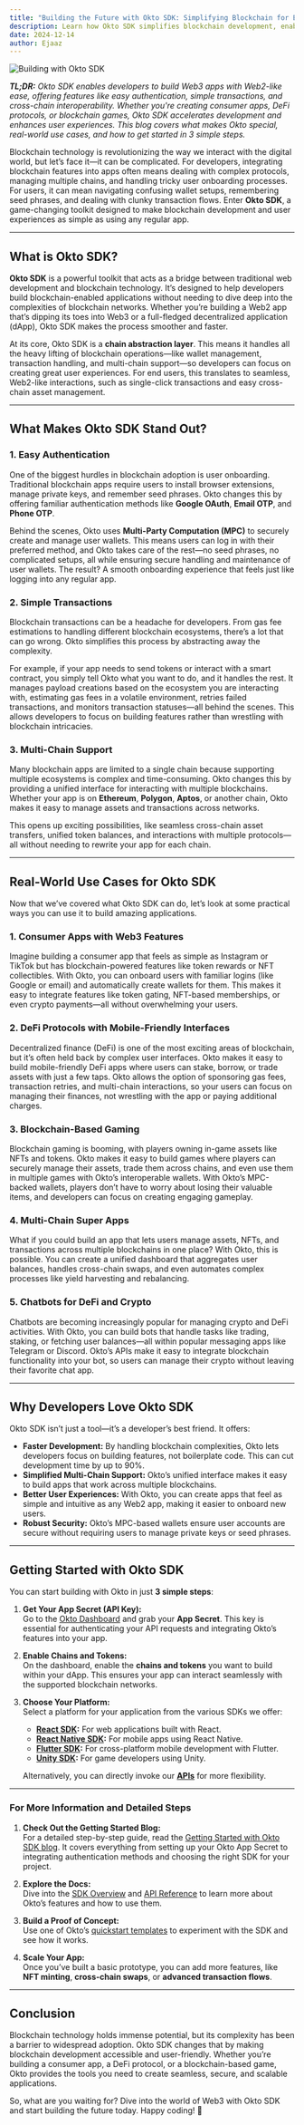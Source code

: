 ```yaml
---
title: "Building the Future with Okto SDK: Simplifying Blockchain for Everyone"
description: Learn how Okto SDK simplifies blockchain development, enabling developers to build powerful Web3 applications with ease.
date: 2024-12-14
author: Ejaaz
---
```


![Building with Okto SDK](/images/building_the_future_with_okto_sdk_blog_cover.png)

<em><strong>TL;DR:</strong> Okto SDK enables developers to build Web3 apps with Web2-like ease, offering features like easy authentication, simple transactions, and cross-chain interoperability. Whether you're creating consumer apps, DeFi protocols, or blockchain games, Okto SDK accelerates development and enhances user experiences. This blog covers what makes Okto special, real-world use cases, and how to get started in 3 simple steps.</em>

Blockchain technology is revolutionizing the way we interact with the digital world, but let’s face it—it can be complicated. For developers, integrating blockchain features into apps often means dealing with complex protocols, managing multiple chains, and handling tricky user onboarding processes. For users, it can mean navigating confusing wallet setups, remembering seed phrases, and dealing with clunky transaction flows. Enter **Okto SDK**, a game-changing toolkit designed to make blockchain development and user experiences as simple as using any regular app.

---

## What is Okto SDK?

**Okto SDK** is a powerful toolkit that acts as a bridge between traditional web development and blockchain technology. It’s designed to help developers build blockchain-enabled applications without needing to dive deep into the complexities of blockchain networks. Whether you’re building a Web2 app that’s dipping its toes into Web3 or a full-fledged decentralized application (dApp), Okto SDK makes the process smoother and faster.

At its core, Okto SDK is a **chain abstraction layer**. This means it handles all the heavy lifting of blockchain operations—like wallet management, transaction handling, and multi-chain support—so developers can focus on creating great user experiences. For end users, this translates to seamless, Web2-like interactions, such as single-click transactions and easy cross-chain asset management.

---

## What Makes Okto SDK Stand Out?

### 1. Easy Authentication

One of the biggest hurdles in blockchain adoption is user onboarding. Traditional blockchain apps require users to install browser extensions, manage private keys, and remember seed phrases. Okto changes this by offering familiar authentication methods like **Google OAuth**, **Email OTP**, and **Phone OTP**.

Behind the scenes, Okto uses **Multi-Party Computation (MPC)** to securely create and manage user wallets. This means users can log in with their preferred method, and Okto takes care of the rest—no seed phrases, no complicated setups, all while ensuring secure handling and maintenance of user wallets. The result? A smooth onboarding experience that feels just like logging into any regular app.

### 2. Simple Transactions

Blockchain transactions can be a headache for developers. From gas fee estimations to handling different blockchain ecosystems, there’s a lot that can go wrong. Okto simplifies this process by abstracting away the complexity.

For example, if your app needs to send tokens or interact with a smart contract, you simply tell Okto what you want to do, and it handles the rest. It manages payload creations based on the ecosystem you are interacting with, estimating gas fees in a volatile environment, retries failed transactions, and monitors transaction statuses—all behind the scenes. This allows developers to focus on building features rather than wrestling with blockchain intricacies.

### 3. Multi-Chain Support

Many blockchain apps are limited to a single chain because supporting multiple ecosystems is complex and time-consuming. Okto changes this by providing a unified interface for interacting with multiple blockchains. Whether your app is on **Ethereum**, **Polygon**, **Aptos**, or another chain, Okto makes it easy to manage assets and transactions across networks.

This opens up exciting possibilities, like seamless cross-chain asset transfers, unified token balances, and interactions with multiple protocols—all without needing to rewrite your app for each chain.

---

## Real-World Use Cases for Okto SDK

Now that we’ve covered what Okto SDK can do, let’s look at some practical ways you can use it to build amazing applications.

### 1. Consumer Apps with Web3 Features

Imagine building a consumer app that feels as simple as Instagram or TikTok but has blockchain-powered features like token rewards or NFT collectibles. With Okto, you can onboard users with familiar logins (like Google or email) and automatically create wallets for them. This makes it easy to integrate features like token gating, NFT-based memberships, or even crypto payments—all without overwhelming your users.

### 2. DeFi Protocols with Mobile-Friendly Interfaces

Decentralized finance (DeFi) is one of the most exciting areas of blockchain, but it’s often held back by complex user interfaces. Okto makes it easy to build mobile-friendly DeFi apps where users can stake, borrow, or trade assets with just a few taps. Okto allows the option of sponsoring gas fees, transaction retries, and multi-chain interactions, so your users can focus on managing their finances, not wrestling with the app or paying additional charges.

### 3. Blockchain-Based Gaming

Blockchain gaming is booming, with players owning in-game assets like NFTs and tokens. Okto makes it easy to build games where players can securely manage their assets, trade them across chains, and even use them in multiple games with Okto’s interoperable wallets. With Okto’s MPC-backed wallets, players don’t have to worry about losing their valuable items, and developers can focus on creating engaging gameplay.

### 4. Multi-Chain Super Apps

What if you could build an app that lets users manage assets, NFTs, and transactions across multiple blockchains in one place? With Okto, this is possible. You can create a unified dashboard that aggregates user balances, handles cross-chain swaps, and even automates complex processes like yield harvesting and rebalancing.

### 5. Chatbots for DeFi and Crypto

Chatbots are becoming increasingly popular for managing crypto and DeFi activities. With Okto, you can build bots that handle tasks like trading, staking, or fetching user balances—all within popular messaging apps like Telegram or Discord. Okto’s APIs make it easy to integrate blockchain functionality into your bot, so users can manage their crypto without leaving their favorite chat app.

---

## Why Developers Love Okto SDK

Okto SDK isn’t just a tool—it’s a developer’s best friend. It offers:

- **Faster Development:** By handling blockchain complexities, Okto lets developers focus on building features, not boilerplate code. This can cut development time by up to 90%.
- **Simplified Multi-Chain Support:** Okto’s unified interface makes it easy to build apps that work across multiple blockchains.
- **Better User Experiences:** With Okto, you can create apps that feel as simple and intuitive as any Web2 app, making it easier to onboard new users.
- **Robust Security:** Okto’s MPC-based wallets ensure user accounts are secure without requiring users to manage private keys or seed phrases.

---

## Getting Started with Okto SDK

You can start building with Okto in just **3 simple steps**:

1. **Get Your App Secret (API Key):**  
   Go to the [Okto Dashboard](https://dashboard.okto.tech/) and grab your **App Secret**. This key is essential for authenticating your API requests and integrating Okto’s features into your app.

2. **Enable Chains and Tokens:**  
   On the dashboard, enable the **chains and tokens** you want to build within your dApp. This ensures your app can interact seamlessly with the supported blockchain networks.

3. **Choose Your Platform:**  
   Select a platform for your application from the various SDKs we offer:  
   - **[React SDK](https://docsv1.okto.tech/docs/react-sdk/getting-started/new-okto-react-setup):** For web applications built with React.  
   - **[React Native SDK](https://docsv1.okto.tech/docs/react-native-sdk/getting-started/new-okto-react-native-setup):** For mobile apps using React Native.  
   - **[Flutter SDK](https://docsv1.okto.tech/docs/flutter-sdk/getting-started/new-okto-flutter-setup):** For cross-platform mobile development with Flutter.  
   - **[Unity SDK](https://docsv1.okto.tech/docs/unity-sdk):** For game developers using Unity.  
   
   Alternatively, you can directly invoke our **[APIs](https://docsv1.okto.tech/api-docs)** for more flexibility.

---

### For More Information and Detailed Steps

1. **Check Out the Getting Started Blog:**  
   For a detailed step-by-step guide, read the [Getting Started with Okto SDK blog](https://docsv1.okto.tech/blogs/getting-started-with-okto). It covers everything from setting up your Okto App Secret to integrating authentication methods and choosing the right SDK for your project.

2. **Explore the Docs:**  
   Dive into the [SDK Overview](https://docsv1.okto.tech/docs/sdk-overview) and [API Reference](https://docsv1.okto.tech/api-docs) to learn more about Okto’s features and how to use them.

3. **Build a Proof of Concept:**  
   Use one of Okto’s [quickstart templates](https://github.com/okto-hq/okto-sdk-react-template-app) to experiment with the SDK and see how it works.

4. **Scale Your App:**  
   Once you’ve built a basic prototype, you can add more features, like **NFT minting**, **cross-chain swaps**, or **advanced transaction flows**.

---

## Conclusion

Blockchain technology holds immense potential, but its complexity has been a barrier to widespread adoption. Okto SDK changes that by making blockchain development accessible and user-friendly. Whether you’re building a consumer app, a DeFi protocol, or a blockchain-based game, Okto provides the tools you need to create seamless, secure, and scalable applications.

So, what are you waiting for? Dive into the world of Web3 with Okto SDK and start building the future today. Happy coding! 🚀